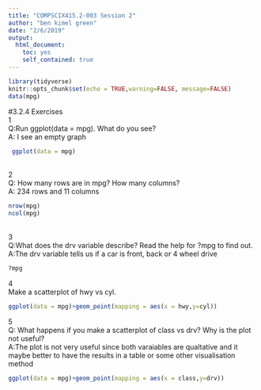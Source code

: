 ```yaml
---
title: "COMPSCIX415.2-003 Session 2"
author: "ben kimel green"
date: "2/6/2019"
output: 
  html_document: 
    toc: yes
    self_contained: true
---
```


```r
library(tidyverse)
knitr::opts_chunk$set(echo = TRUE,warning=FALSE, message=FALSE)
data(mpg)
```
#3.2.4 Exercises
<br />
1 <br />
Q:Run ggplot(data = mpg). What do you see?<br />
A: I see an empty graph 
```r
 ggplot(data = mpg)
```
<br />
2<br />
Q: How many rows are in mpg? How many columns?<br />
A: 234 rows and 11 columns
```r
nrow(mpg)
ncol(mpg)
```
<br />
3<br />
Q:What does the drv variable describe? Read the help for ?mpg to find out.<br />
A:The drv variable tells us if a car is front, back or 4 wheel drive 
```r
?mpg
```
4<br />
Make a scatterplot of hwy vs cyl.
```r
ggplot(data = mpg)+geom_point(mapping = aes(x = hwy,y=cyl))
```
5<br />
Q: What happens if you make a scatterplot of class vs drv? Why is the plot not useful?<br />
A:The plot is not very useful since both varaiables are qualtative and it maybe better to have the results in a table or some other visualisation method
```r
ggplot(data = mpg)+geom_point(mapping = aes(x = class,y=drv))
```

